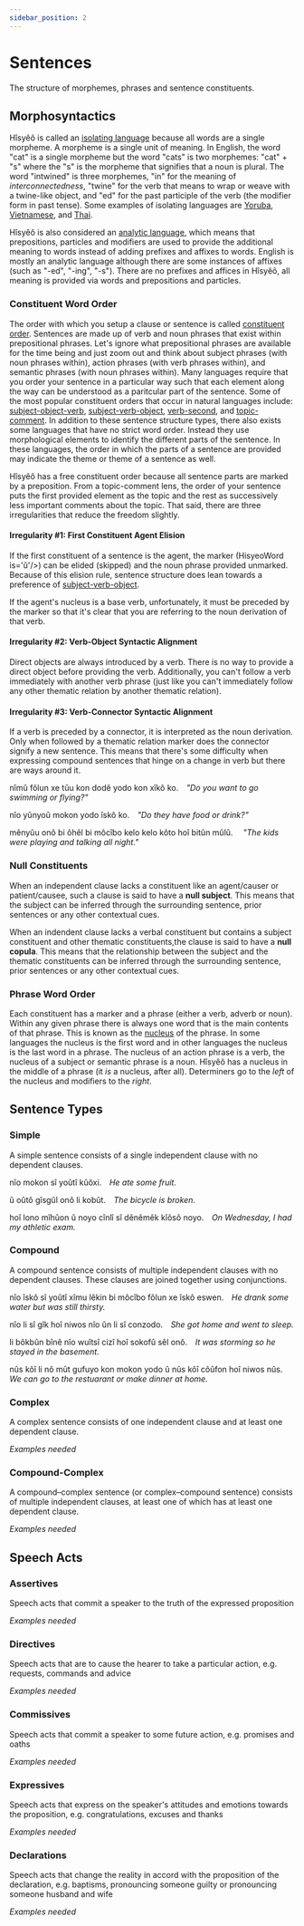 ```yaml
---
sidebar_position: 2
---
```



# Sentences

The structure of morphemes, phrases and sentence constituents.

## Morphosyntactics

Hîsyêô is called an [isolating
language](https://en.wikipedia.org/wiki/Isolating_language) because all words
are a single morpheme. A morpheme is a single unit of meaning. In English, the
word "cat" is a single morpheme but the word "cats" is two morphemes: "cat" +
"s" where the "s" is the morpheme that signifies that a noun is plural. The word
"intwined" is three morphemes, "in" for the meaning of *interconnectedness*,
"twine" for the verb that means to wrap or weave with a twine-like object, and
"ed" for the past participle of the verb (the modifier form in past tense). Some
examples of isolating languages are
[Yoruba](https://en.wikipedia.org/wiki/Yoruba_language#Grammar),
[Vietnamese](https://en.wikipedia.org/wiki/Vietnamese_grammar), and
[Thai](https://en.wikipedia.org/wiki/Thai_language#Grammar).

Hîsyêô is also considered an [analytic
language](https://en.wikipedia.org/wiki/Analytic_language), which means that
prepositions, particles and modifiers are used to provide the additional meaning
to words instead of adding prefixes and affixes to words. English is mostly an
analytic language although there are some instances of affixes (such as "-ed",
"-ing", "-s"). There are no prefixes and affices in Hîsyêô, all meaning is
provided via words and prepositions and particles.

### Constituent Word Order

The order with which you setup a clause or sentence is called [constituent
order](https://en.wikipedia.org/wiki/Word_order#Constituent_word_orders).
Sentences are made up of verb and noun phrases that exist within prepositional
phrases. Let's ignore what prepositional phrases are available for the time
being and just zoom out and think about subject phrases (with noun phrases
within), action phrases (with verb phrases within), and semantic phrases (with
noun phrases within). Many languages require that you order your sentence in a
particular way such that each element along the way can be understood as a
paritcular part of the sentence. Some of the most popular constituent orders
that occur in natural languages include:
[subject-object-verb](https://en.wikipedia.org/wiki/Subject%E2%80%93object%E2%80%93verb_word_order),
[subject-verb-object](https://en.wikipedia.org/wiki/Subject%E2%80%93verb%E2%80%93object_word_order),
[verb-second](https://en.wikipedia.org/wiki/V2_word_order), and
[topic-comment](https://en.wikipedia.org/wiki/Topic_and_comment). In addition to
these sentence structure types, there also exists some languages that have no
strict word order. Instead they use morphological elements to identify the
different parts of the sentence. In these languages, the order in which the
parts of a sentence are provided may indicate the theme or theme of a sentence
as well.

Hîsyêô has a free constituent order because all sentence parts are marked by a
preposition. From a topic-comment lens, the order of your sentence puts the
first provided element as the topic and the rest as successively less important
comments about the topic. That said, there are three irregularities that reduce
the freedom slightly. 

#### Irregularity #1: First Constituent Agent Elision

If the first constituent of a sentence is the agent, the marker (HisyeoWord is='û'/>) can
be elided (skipped) and the noun phrase provided unmarked. Because of this
elision rule, sentence structure does lean towards a preference of
[subject-verb-object](https://en.wikipedia.org/wiki/Subject%E2%80%93verb%E2%80%93object_word_order).

If the agent's nucleus is a base verb, unfortunately, it must be preceded by the
marker so that it's clear that you are referring to the noun derivation of that
verb.

#### Irregularity #2: Verb-Object Syntactic Alignment

Direct objects are always introduced by a verb. There is no way to provide a
direct object before providing the verb. Additionally, you can't follow a verb
immediately with another verb phrase (just like you can't immediately follow any
other thematic relation by another thematic relation).

#### Irregularity #3: Verb-Connector Syntactic Alignment

If a verb is preceded by a connector, it is interpreted as the noun derivation.
Only when followed by a thematic relation marker does the connector signify a
new sentence. This means that there's some difficulty when expressing compound
sentences that hinge on a change in verb but there are ways around it.

<HisyeoTabs>
    <p>nîmû fôlun xe tûu kon dodê yodo kon xîkô ko.&emsp;<em>"Do you want to go swimming or flying?"</em></p>
    <p>nîo yûnyoû mokon yodo îskô ko.&emsp;<em>"Do they have food or drink?"</em></p>
    <p>mênyûu onô bi ôhêl bi môcîbo kelo kelo kôto hoî bitûn mûlû. &emsp;<em>"The kids were playing and talking all night."</em></p>
</HisyeoTabs>

### Null Constituents

When an independent clause lacks a constituent like an agent/causer or
patient/causee, such a clause is said to have a **null subject**. This means
that the subject can be inferred through the surrounding sentence, prior
sentences or any other contextual cues.

When an indendent clause lacks a verbal constituent but contains a subject
constituent and other thematic constituents,the clause is said to have a **null
copula**. This means that the relationship between the subject and the thematic
constituents can be inferred through the surrounding sentence, prior sentences
or any other contextual cues.

### Phrase Word Order

Each constituent has a marker and a phrase (either a verb, adverb or noun).
Within any given phrase there is always one word that is the main contents of
that phrase. This is known as the
[nucleus](https://en.wikipedia.org/wiki/Head_(linguistics)) of the phrase. In
some languages the nucleus is the first word and in other languages the nucleus
is the last word in a phrase. The nucleus of an action phrase is a verb, the
nucleus of a subject or semantic phrase is a noun. Hîsyêô has a nucleus in the
middle of a phrase (it *is* a nucleus, after all). Determiners go to the *left*
of the nucleus and modifiers to the *right*.

## Sentence Types

### Simple

A simple sentence consists of a single independent clause with no dependent
clauses.

<HisyeoTabs>
    <p>nîo mokon sî yoûtî kûôxi.&emsp;<em>He ate some fruit.</em></p>
    <p>û oûtô gîsgûl onô li kobût.&emsp;<em>The bicycle is broken.</em></p>
    <p>hoî lono mîhûon û noyo cînlî sî dênêmêk kîôsô noyo.&emsp;<em>On Wednesday, I had my athletic exam.</em></p>
</HisyeoTabs>

### Compound

A compound sentence consists of multiple independent clauses with no dependent
clauses. These clauses are joined together using conjunctions.

<HisyeoTabs>
    <p>nîo îskô sî yoûtî xîmu lêkin bi môcîbo fôlun xe îskô eswen.&emsp;<em>He drank some water but was still thirsty.</em></p>
    <p>nîo li sî gîk hoî niwos nîo ûn li sî conzodo.&emsp;<em>She got home and went to sleep.</em></p>
    <p>li bôkbûn bînê nîo wuîtsî cizî hoî sokofû sêl onô.&emsp;<em>It was storming so he stayed in the basement.</em></p>
    <p>nûs kôî li nô mût gufuyo kon mokon yodo û nûs kôî côûfon hoî niwos nûs.&emsp;<em>We can go to the restuarant or make dinner at home.</em></p>
</HisyeoTabs>

### Complex

A complex sentence consists of one independent clause and at least one dependent
clause.

*Examples needed*

### Compound-Complex

A compound–complex sentence (or complex–compound sentence) consists of multiple
independent clauses, at least one of which has at least one dependent clause.

*Examples needed*

## Speech Acts

### Assertives

Speech acts that commit a speaker to the truth of the expressed proposition

*Examples needed*

### Directives

Speech acts that are to cause the hearer to take a particular action, e.g.
requests, commands and advice

*Examples needed*

### Commissives

Speech acts that commit a speaker to some future action, e.g. promises and oaths

*Examples needed*

### Expressives

Speech acts that express on the speaker's attitudes and emotions towards the
proposition, e.g. congratulations, excuses and thanks

*Examples needed*

### Declarations
Speech acts that change the reality in accord with the proposition of the
declaration, e.g. baptisms, pronouncing someone guilty or pronouncing someone
husband and wife

*Examples needed*

<HisyeoTooltip/>